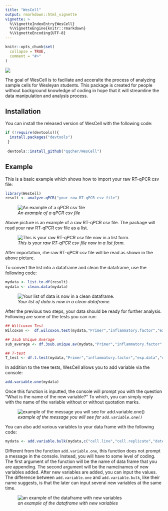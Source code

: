 ```yaml
---
title: "WesCell"
output: rmarkdown::html_vignette
vignette: >
  %\VignetteIndexEntry{WesCell}
  %\VignetteEngine{knitr::rmarkdown}
  %\VignetteEncoding{UTF-8}
---
```


```r
knitr::opts_chunk$set(
  collapse = TRUE,
  comment = "#>"
)
```

![](readme_p1.jpg)

<!-- badges: start -->
<!-- badges: end -->

The goal of WesCell is to faciliate and acceralte the process of analyzing sample cells for Wesleyan students. This package is created for people without background knowledge of coding in hope that it will streamline the data manipulation and analysis process. 

## Installation

You can install the released version of WesCell with the following code:

``` r
if (!require(devtools)){
  install.packages("devtools")
 }
 
 devtools::install_github("qqcher/WesCell")
```

## Example

This is a basic example which shows how to import your raw RT-qPCR csv file:

```r
library(WesCell)
result <- analyze.qPCR("your raw RT-qPCR csv file")
```

![*An example of a qPCR csv file*](Result.jpg) 
  
  Above picture is an example of a raw RT-qPCR csv file. The package will read your raw RT-qPCR csv file as a list. 

![*This is your raw RT-qPCR csv file now in a list form.*](Result2.jpg)
 
  After importation, rhe raw RT-qPCR csv file will be read as shown in the above picture.

  To convert the list into a dataframe and clean the dataframe, use the following code:
```r
mydata <- list.to.df(result)
mydata <- clean.data(mydata)
```

![*Your list of data is now in a clean dataframe.*](list.to.df.jpg)

  After the previous two steps, your data should be ready for further analysis. Following are some of the tests you can run:

```r
## Willcoxon Test
Wilcoxon <-  df.wilcoxon.test(mydata,"Primer","inflammatory.factor","exp.data","cell.line")

## 3sub Unique Average
sub_average <- df.3sub.unique.av(mydata,"Primer","inflammatory.factor","exp.data","cell.line")

## T-test
T_test <- df.t.test(mydata,"Primer","inflammatory.factor","exp.data","cell.line")
```

  In addition to the tree tests, WesCell allows you to add variable via the console:
```r
add.variable.one(mydata)
```
  Once this function is inputted, the console will prompt you with the question "What is the name of the new variable?" To which, you can simply reply with the name of the variable without or without quotation marks.
  
![*example of the message you will see for `add.variable.one()`*](add.variable.one.JPG)

  
  You can also add various variables to your data frame with the following code:
```r
mydata <- add.variable.bulk(mydata,c("cell.line","cell.replicate","date.performed"))
```
  Different from the function `add.variable.one`, this function does not prompt a message in the console. Instead, you will have to some level of coding. The first argument of the function will be the name of data frame that you are appending. The second argument will be the name/names of new variables added. After new variables are added, you can input the values. 
  The difference between `add.variable.one` and `add.variable.bulk`, like their name suggests, is that the later can input several new variables at the same time. 
  
![*an example of the dataframe with new variables*](add.variable.bulk.jpg)



